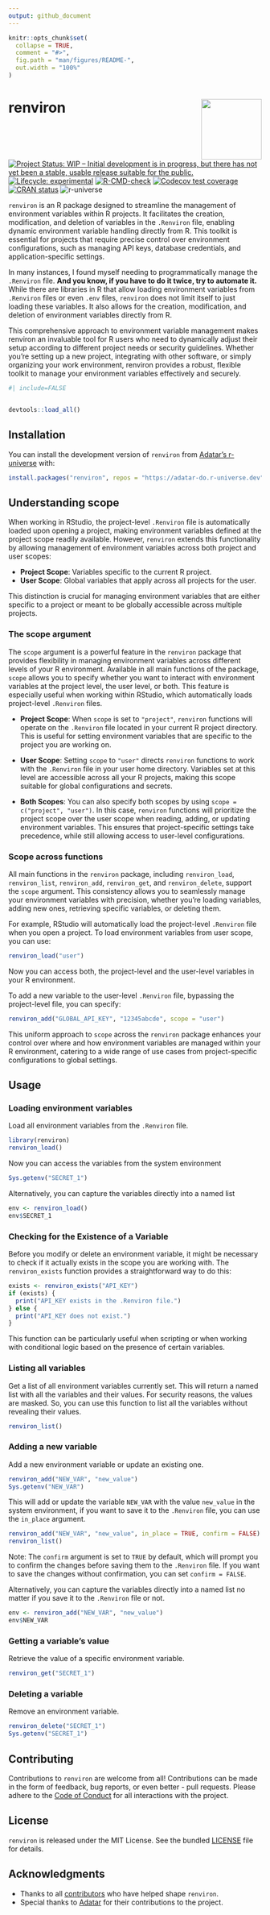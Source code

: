 ```yaml
---
output: github_document
---
```


<!-- README.md is generated from README.Rmd. Please edit that file -->

```r
knitr::opts_chunk$set(
  collapse = TRUE,
  comment = "#>",
  fig.path = "man/figures/README-",
  out.width = "100%"
)
```

# renviron <img src="man/figures/logo.png" align="right" height="120" alt="" /> 

<!-- badges: start -->
[![Project Status: WIP – Initial development is in progress, but there has not yet been a stable, usable release suitable for the public.](https://www.repostatus.org/badges/latest/wip.svg)](https://www.repostatus.org/#wip)
[![Lifecycle: experimental](https://img.shields.io/badge/lifecycle-experimental-orange.svg)](https://www.tidyverse.org/lifecycle/#experimental)
[![R-CMD-check](https://github.com/adatar-do/renviron/actions/workflows/R-CMD-check.yaml/badge.svg)](https://github.com/adatar-do/renviron/actions/workflows/R-CMD-check.yaml)
[![Codecov test coverage](https://codecov.io/gh/adatar-do/renviron/branch/main/graph/badge.svg)](https://codecov.io/gh/adatar-do/renviron?branch=main)
[![CRAN status](https://www.r-pkg.org/badges/version/renviron)](https://CRAN.R-project.org/package=renviron)
![r-universe](https://adatar-do.r-universe.dev/badges/renviron)
<!-- badges: end -->

`renviron` is an R package designed to streamline the management of environment variables within R projects. It facilitates the creation, modification, and deletion of variables in the `.Renviron` file, enabling dynamic environment variable handling directly from R. This toolkit is essential for projects that require precise control over environment configurations, such as managing API keys, database credentials, and application-specific settings.

In many instances, I found myself needing to programmatically manage the `.Renviron` file. **And you know, if you have to do it twice, try to automate it.** While there are libraries in R that allow loading environment variables from `.Renviron` files or even `.env` files, `renviron` does not limit itself to just loading these variables. It also allows for the creation, modification, and deletion of environment variables directly from R.

This comprehensive approach to environment variable management makes renviron an invaluable tool for R users who need to dynamically adjust their setup according to different project needs or security guidelines. Whether you're setting up a new project, integrating with other software, or simply organizing your work environment, renviron provides a robust, flexible toolkit to manage your environment variables effectively and securely.

<!--
Agregar la capacidad de especificar el nombre del archivo, sin embargo sigue siendo capaz de encontrarlo a nivel de proyecto (debilidad?) y user (FORTALEZA). AUnque se recomienda mantener la estructura básica de las variables de entorno en el archivo .Renviron `key=value` (explicar las reglas que espera renviron que se cumplan).
-->

```r
#| include=FALSE


devtools::load_all()
```


## Installation

You can install the development version of `renviron` from [Adatar's r-universe](https://adatar-do.r-universe.dev/renviron) with:

```r
install.packages("renviron", repos = "https://adatar-do.r-universe.dev")
```


## Understanding scope

When working in RStudio, the project-level `.Renviron` file is automatically loaded upon opening a project, making environment variables defined at the project scope readily available. However, `renviron` extends this functionality by allowing management of environment variables across both project and user scopes:

- **Project Scope**: Variables specific to the current R project.
- **User Scope**: Global variables that apply across all projects for the user.

This distinction is crucial for managing environment variables that are either specific to a project or meant to be globally accessible across multiple projects.

### The scope argument

The `scope` argument is a powerful feature in the `renviron` package that provides flexibility in managing environment variables across different levels of your R environment. Available in all main functions of the package, `scope` allows you to specify whether you want to interact with environment variables at the project level, the user level, or both. This feature is especially useful when working within RStudio, which automatically loads project-level `.Renviron` files.

- **Project Scope**: When `scope` is set to `"project"`, `renviron` functions will operate on the `.Renviron` file located in your current R project directory. This is useful for setting environment variables that are specific to the project you are working on.

- **User Scope**: Setting `scope` to `"user"` directs `renviron` functions to work with the `.Renviron` file in your user home directory. Variables set at this level are accessible across all your R projects, making this scope suitable for global configurations and secrets.

- **Both Scopes**: You can also specify both scopes by using `scope = c("project", "user")`. In this case, `renviron` functions will prioritize the project scope over the user scope when reading, adding, or updating environment variables. This ensures that project-specific settings take precedence, while still allowing access to user-level configurations.

### Scope across functions

All main functions in the `renviron` package, including `renviron_load`, `renviron_list`, `renviron_add`, `renviron_get`, and `renviron_delete`, support the `scope` argument. This consistency allows you to seamlessly manage your environment variables with precision, whether you're loading variables, adding new ones, retrieving specific variables, or deleting them.

For example, RStudio will automatically load the project-level `.Renviron` file when you open a project. To load environment variables from user scope, you can use:

```r
renviron_load("user")
```

Now you can access both, the project-level and the user-level variables in your R environment.

To add a new variable to the user-level `.Renviron` file, bypassing the project-level file, you can specify:

```r
renviron_add("GLOBAL_API_KEY", "12345abcde", scope = "user")
```

This uniform approach to `scope` across the `renviron` package enhances your control over where and how environment variables are managed within your R environment, catering to a wide range of use cases from project-specific configurations to global settings.


## Usage

### Loading environment variables

Load all environment variables from the `.Renviron` file.

```r
library(renviron)
renviron_load()
```

Now you can access the variables from the system environment

```r
Sys.getenv("SECRET_1")
```

Alternatively, you can capture the variables directly into a named list

```r
env <- renviron_load()
env$SECRET_1
```

### Checking for the Existence of a Variable

Before you modify or delete an environment variable, it might be necessary to check if it actually exists in the scope you are working with. The `renviron_exists` function provides a straightforward way to do this:

```r
exists <- renviron_exists("API_KEY")
if (exists) {
  print("API_KEY exists in the .Renviron file.")
} else {
  print("API_KEY does not exist.")
}
```

This function can be particularly useful when scripting or when working with conditional logic based on the presence of certain variables.


### Listing all variables

Get a list of all environment variables currently set. This will return a named list with all the variables and their values. For security reasons, the values are masked. So, you can use this function to list all the variables without revealing their values.

```r
renviron_list()
```

### Adding a new variable

Add a new environment variable or update an existing one.

```r
renviron_add("NEW_VAR", "new_value")
Sys.getenv("NEW_VAR")
```

This will add or update the variable `NEW_VAR` with the value `new_value` in the system environment, if you want to save it to the `.Renviron` file, you can use the `in_place` argument.

```r
renviron_add("NEW_VAR", "new_value", in_place = TRUE, confirm = FALSE)
renviron_list()
```

Note: The `confirm` argument is set to `TRUE` by default, which will prompt you to confirm the changes before saving them to the `.Renviron` file. If you want to save the changes without confirmation, you can set `confirm = FALSE`.

Alternatively, you can capture the variables directly into a named list no matter if you save it to the `.Renviron` file or not.

```r
env <- renviron_add("NEW_VAR", "new_value")
env$NEW_VAR
```

### Getting a variable's value

Retrieve the value of a specific environment variable.

```r
renviron_get("SECRET_1")
```

### Deleting a variable

Remove an environment variable.

```r
renviron_delete("SECRET_1")
Sys.getenv("SECRET_1")
```

## Contributing

Contributions to `renviron` are welcome from all! Contributions can be made in the form of feedback, bug reports, or even better - pull requests. Please adhere to the [Code of Conduct](CODE_OF_CONDUCT.md) for all interactions with the project.

## License

`renviron` is released under the MIT License. See the bundled [LICENSE](LICENSE.md) file for details.

## Acknowledgments

- Thanks to all [contributors](https://github.com/adatar-do/renviron/graphs/contributors) who have helped shape `renviron`.
- Special thanks to [Adatar](https://adatar.do) for their contributions to the project.
